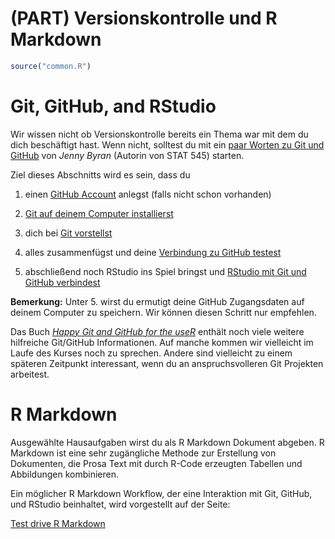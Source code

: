 # (PART) Versionskontrolle und R Markdown  {-} 

```r
source("common.R")
```


# Git, GitHub, and RStudio {#version-control}

<!--Original content: https://stat545.com/git08_claim-stat545-repo.html-->

Wir wissen nicht ob Versionskontrolle bereits ein Thema war mit dem du dich beschäftigt hast. Wenn nicht, solltest du mit ein [paar Worten zu Git und GitHub](https://happygitwithr.com/big-picture.html) von *Jenny Byran* (Autorin von STAT 545) starten.

Ziel dieses Abschnitts wird es sein, dass du

1. einen [GitHub Account](https://happygitwithr.com/github-acct.html) anlegst (falls nicht schon vorhanden)

2. [Git auf deinem Computer installierst](https://happygitwithr.com/install-git.html)

3. dich bei [Git vorstellst](https://happygitwithr.com/hello-git.html)

4. alles zusammenfügst und deine [Verbindung zu GitHub testest](https://happygitwithr.com/push-pull-github.html)

5. abschließend noch RStudio ins Spiel bringst und [RStudio mit Git und GitHub verbindest](https://happygitwithr.com/rstudio-git-github.html)


**Bemerkung:** Unter 5. wirst du ermutigt deine GitHub Zugangsdaten auf deinem Computer zu speichern. Wir können diesen Schritt nur empfehlen.

Das Buch [*Happy Git and GitHub for the useR*](https://happygitwithr.com/) enthält noch viele weitere hilfreiche Git/GitHub Informationen. Auf manche kommen wir vielleicht im Laufe des Kurses noch zu sprechen. Andere sind vielleicht zu einem späteren Zeitpunkt interessant, wenn du an anspruchsvolleren Git Projekten arbeitest.



# R Markdown {#r-markdown}

<!--Original content: https://stat545.com/block007_first-use-rmarkdown.html-->

Ausgewählte Hausaufgaben wirst du als R Markdown Dokument abgeben. R Markdown ist eine sehr zugängliche Methode zur Erstellung von Dokumenten, die Prosa Text mit durch R-Code erzeugten Tabellen und Abbildungen kombinieren.

Ein möglicher R Markdown Workflow, der eine Interaktion mit Git, GitHub, und RStudio beinhaltet, wird vorgestellt auf der Seite:

[Test drive R Markdown](https://happygitwithr.com/rmd-test-drive.html)
